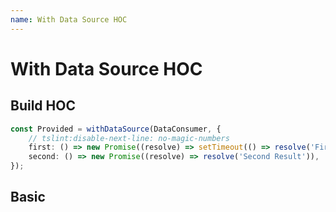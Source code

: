 ```yaml
---
name: With Data Source HOC
---
```



# With Data Source HOC

## Build HOC

```ts
const Provided = withDataSource(DataConsumer, {
    // tslint:disable-next-line: no-magic-numbers
    first: () => new Promise((resolve) => setTimeout(() => resolve('First Result'), 1000)),
    second: () => new Promise((resolve) => resolve('Second Result')),
});
```

## Basic

<Playground>
    <Provided />
</Playground>
